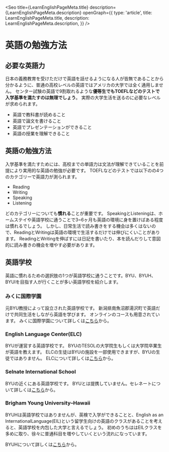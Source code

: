 
<Seo
  title={LearnEnglishPageMeta.title}
  description={LearnEnglishPageMeta.description}
  openGraph={{
    type: 'article',
    title: LearnEnglishPageMeta.title,
    description: LearnEnglishPageMeta.description,
  }}
/>


# 英語の勉強方法


## 必要な英語力

日本の義務教育を受けただけで英語を話せるようになる人が皆無であることから分かるように、普通の高校レベルの英語ではアメリカの大学では全く通用しません。
センター試験の英語で9割取れるような**優等生でもTOEFLなどのテストで入学基準を満たすのは無理でしょう**。
実際の大学生活を送るのに必要なレベルが求められます。

- 英語で教科書が読めること
- 英語で論文を書けること
- 英語でプレゼンテーションができること
- 英語の授業を理解できること


## 英語の勉強方法

入学基準を満たすためには、高校までの単語力は文法が理解できていることを前提により実用的な英語の勉強が必要です。
TOEFLなどのテストでは以下のの4つのカテゴリーで英語力が測られます。

- Reading
- Writing
- Speaking
- Listening

どのカテゴリーについても**慣れる**ことが重要です。
SpeakingとListeningは、ホームステイや英語学校に通うことで3~6ヶ月も英語の環境に身を置けばある程度は慣れるでしょう。
しかし、日常生活で読み書きをする機会は多くはないので、ReadingとWritingは英語の環境で生活するだけでは伸びにくいことがあります。
ReadingとWritingを伸ばすには日記を書いたり、本を読んだりして意図的に読み書きの機会を増やす必要があります。


## 英語学校

英語に慣れるための選択肢の1つが英語学校に通うことです。BYU、BYUH、BYUIを目指す人が行くことが多い英語学校を紹介します。

### みくに国際学園

元BYU教授によって設立された英語学校です。
新潟県南魚沼郡湯沢町で英語だけで共同生活をしながら英語を学びます。
オンラインのコースも用意されています。
みくに国際学園について詳しくは[こちら](https://www.mikunijapan.org)から。

### English Language Center(ELC)

BYUが運営する英語学校です。
BYUのTESOLの大学院生もしくは大学院卒業生が英語を教えます。
ELCの生徒はBYUの施設を一部使用できますが、BYUの生徒ではありません。
ELCについて詳しくは[こちら](https://elc.byu.edu/home/program-description-japanese/)から。

### Selnate International School

BYUの近くにある英語学校です。
BYUとは提携していません。セレネートについて詳しくは[こちら](https://elc.byu.edu/home/program-description-japanese/)から。

### Brigham Young University–Hawaii

BYUHは英語学校ではありませんが、英検で入学ができることと、English as an InternationalLanguage(EIL)という留学生向けの英語のクラスがあることを考えると、英語学校を内包した大学と言えるでしょう。
初めのうちははEILクラスを多めに取り、徐々に普通科目を増やしていくという流れになっています。

BYUHについて詳しくは[こちら](/byuh)から。
